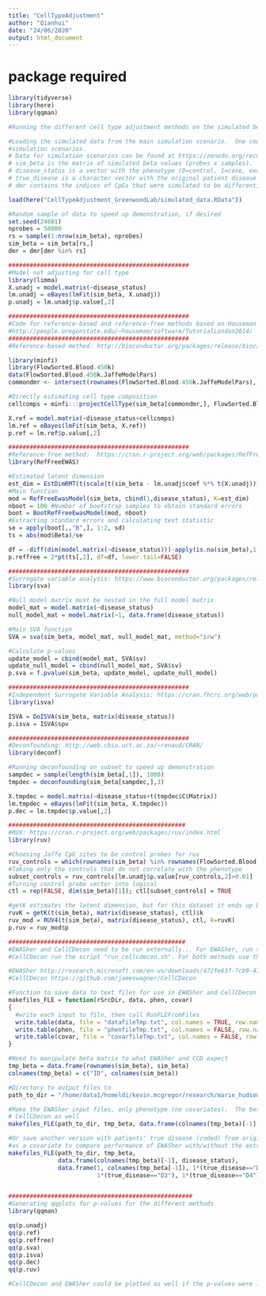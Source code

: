 ```yaml
---
title: "CellTypeAdjustment"
author: "Qianhui"
date: "24/06/2020"
output: html_document
---
```


# package required

```r

library(tidyverse)
library(here)
library(qqman)

```

```r

#Running the different cell type adjustment methods on the simulated beta value matrix

#Loading the simulated data from the main simulation scenario.  One could also load one of the other .RData files corresponding to other
#simulation scenarios.
# Data for simulation scenarios can be found at https://zenodo.org/record/34128#.VlMy8WSrSRs
# sim_beta is the matrix of simulated beta values (probes x samples).
# disease_status is a vector with the phenotype (0=control, 1=case, except in the continuous scenario dataset)
# true_disease is a character vector with the original patient disease status (data from before simulation).  This is coded to levels D1 through D5.
# dmr contains the indices of CpGs that were simulated to be differentially methylated with the phenotype

load(here("CellTypeAdjustment_GreenwoodLab/simulated_data.RData"))

#Random sample of data to speed up demonstration, if desired
set.seed(24601)
nprobes = 50000
rs = sample(1:nrow(sim_beta), nprobes)
sim_beta = sim_beta[rs,]
dmr = dmr[dmr %in% rs]

###################################################
#Model not adjusting for cell type
library(limma)
X.unadj = model.matrix(~disease_status)
lm.unadj = eBayes(lmFit(sim_beta, X.unadj))
p.unadj = lm.unadj$p.value[,2]

###################################################
#Code for reference-based and reference-free methods based on Houseman tutorial 2014
#http://people.oregonstate.edu/~housemae/software/TutorialLondon2014/
###################################################
#Reference-based method: http://bioconductor.org/packages/release/bioc/html/minfi.html

library(minfi)
library(FlowSorted.Blood.450k)
data(FlowSorted.Blood.450k.JaffeModelPars)
commondmr <- intersect(rownames(FlowSorted.Blood.450k.JaffeModelPars), rownames(sim_beta))

#Directly estimating cell type composition
cellcomps = minfi:::projectCellType(sim_beta[commondmr,], FlowSorted.Blood.450k.JaffeModelPars[commondmr,], lessThanOne=TRUE)

X.ref = model.matrix(~disease_status+cellcomps)
lm.ref = eBayes(lmFit(sim_beta, X.ref))
p.ref = lm.ref$p.value[,2]

###################################################
#Reference-free method:  https://cran.r-project.org/web/packages/RefFreeEWAS/index.html
library(RefFreeEWAS)

#Estimated latent dimension
est_dim = EstDimRMT(t(scale(t(sim_beta - lm.unadj$coef %*% t(X.unadj)))))$dim
#Main function
mod = RefFreeEwasModel(sim_beta, cbind(1,disease_status), K=est_dim)
nboot = 100 #Number of bootstrap samples to obtain standard errors
boot = BootRefFreeEwasModel(mod, nboot)
#Extracting standard errors and calculating test statistic
se = apply(boot[,,"B",], 1:2, sd)
ts = abs(mod$Beta)/se

df = -diff(dim(model.matrix(~disease_status)))-apply(is.na(sim_beta),1,sum)
p.reffree = 2*pt(ts[,2], df=df, lower.tail=FALSE)

###################################################
#Surrogate variable analysis: https://www.bioconductor.org/packages/release/bioc/html/sva.html
library(sva)

#Null model matrix must be nested in the full model matrix
model_mat = model.matrix(~disease_status)
null_model_mat = model.matrix(~1, data.frame(disease_status))

#Main SVA function
SVA = sva(sim_beta, model_mat, null_model_mat, method="irw")

#Calculate p-values
update_model = cbind(model_mat, SVA$sv)
update_null_model = cbind(null_model_mat, SVA$sv)
p.sva = f.pvalue(sim_beta, update_model, update_null_model)

###################################################
#Independent Surrogate Variable Analysis: https://cran.fhcrc.org/web/packages/isva/index.html
library(isva)

ISVA = DoISVA(sim_beta, matrix(disease_status))
p.isva = ISVA$spv

###################################################
#Deconfounding: http://web.cbio.uct.ac.za/~renaud/CRAN/
library(deconf)

#Running deconfounding on subset to speed up demonstration
sampdec = sample(length(sim_beta[,1]), 1000)
tmpdec = deconfounding(sim_beta[sampdec,],3)

X.tmpdec = model.matrix(~disease_status+t(tmpdec$C$Matrix))
lm.tmpdec = eBayes(lmFit(sim_beta, X.tmpdec))
p.dec = lm.tmpdec$p.value[,2]

##################################################
#RUV: https://cran.r-project.org/web/packages/ruv/index.html
library(ruv)

#Choosing Jaffe CpG sites to be control probes for ruv
ruv_controls = which(rownames(sim_beta) %in% rownames(FlowSorted.Blood.450k.JaffeModelPars))
#Taking only the controls that do not correlate with the phenotype
subset_controls = ruv_controls[lm.unadj$p.value[ruv_controls,2]>0.01]
#Turning control probe vector into logical
ctl = rep(FALSE, dim(sim_beta)[1]); ctl[subset_controls] = TRUE

#getK estimates the latent dimension, but for this dataset it ends up being much too high
ruvK = getK(t(sim_beta), matrix(disease_status), ctl)$k
ruv_mod = RUV4(t(sim_beta), matrix(disease_status), ctl, k=ruvK)
p.ruv = ruv_mod$p

##################################################
#EWASher and CellCDecon need to be run externally... For EWASher, run the script "run_ewasher.sh", and for 
#CellCDecon run the script "run_cellcdecon.sh". For both methods use the text files generated below as the input.

#EWASher http://research.microsoft.com/en-us/downloads/472fe637-7cb9-47d4-a0df-37118760ccd1/
#CellCDecon https://github.com/jameswagner/CellCDecon

#Function to save data to text files for use in EWASher and CellCDecon 
makefiles_FLE = function(rSrcDir, data, phen, covar)
{        
  #write each input to file, then call RunFLEFromFiles
  write.table(data, file = "datafileTmp.txt", col.names = TRUE, row.names = FALSE, sep = "\t", quote = FALSE)
  write.table(phen, file = "phenfileTmp.txt", col.names = FALSE, row.names = FALSE, sep = "\t", quote = FALSE)
  write.table(covar, file = "covarfileTmp.txt", col.names = FALSE, row.names = FALSE, sep = "\t", quote = FALSE)
}

#Need to manipulate beta matrix to what EWASher and CCD expect
tmp_beta = data.frame(rownames(sim_beta), sim_beta)
colnames(tmp_beta) = c("ID", colnames(sim_beta))

#Directory to output files to
path_to_dir = "/home/data1/homeldi/kevin.mcgregor/research/marie_hudson/r_scripts/mixtures/github_tutorial"

#Make the EWASher input files, only phenotype (no covariates).  The beta matrix file is used for
# CellCDecon as well
makefiles_FLE(path_to_dir, tmp_beta, data.frame(colnames(tmp_beta)[-1], disease_status), covar=NULL) 

#Or save another version with patients' true disease (coded) from original 450K data before simulation
#as a covariate to compare performance of EWASher with/without the extra covariates
makefiles_FLE(path_to_dir, tmp_beta, 
              data.frame(colnames(tmp_beta)[-1], disease_status),
              data.frame(1, colnames(tmp_beta[-1]), 1*(true_disease=="D1"), 1*(true_disease=="D2"),
                         1*(true_disease=="D3"), 1*(true_disease=="D4"), 1*(true_disease=="D5")) )  


####################################################
#Generating qqplots for p-values for the different methods
library(qqman)

qq(p.unadj)
qq(p.ref)
qq(p.reffree)
qq(p.sva)
qq(p.isva)
qq(p.dec)
qq(p.ruv)

#CellCDecon and EWASher could be plotted as well if the p-values were loaded back into the workspace after running the methods externally.
```